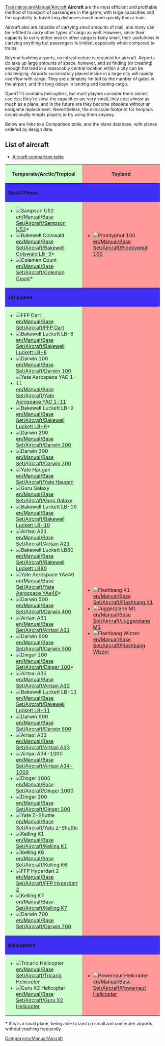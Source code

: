 [[Translation:en/Manual/Aircraft]]
'''Aircraft''' are the most efficient and profitable method of transport of passengers in the game, with large capacities and the capability to travel long distances much more quickly than a train.

Aircraft also are capable of carrying small amounts of mail, and many can be refitted to carry other types of cargo as well.  However, since their capacity to carry either mail or other cargo is fairly small, their usefulness in carrying anything but passengers is limited, especially when compared to trains.

Beyond building airports, no infrastructure is required for aircraft.  Airports do take up large amounts of space, however, and so finding (or creating) enough flat land in a reasonably central location within a city can be challenging. Airports successfully placed inside in a large city will rapidly overflow with cargo. They are ultimately limited by the number of gates in the airport, and the long delays in landing and loading cargo.

OpenTTD contains helicopters, but most players consider them almost useless; they're slow, the capacities are very small, they cost almost as much as a plane, and in the future era they become obsolete without an endgame replacement. Nevertheless, the miniscule footprint for helipads occasionally tempts players to try using them anyway.

Below are links to a Comparison table, and the plane database, with planes ordered by design date.
==List of aircraft==

*[[en/Manual/Base Set/Aircraft/Air Comparison|Aircraft comparison table]]

<table width="100%" bgcolor="white">
<tr><th style="background: #ccffcc">Temperate/Arctic/Tropical</th><th style="background: #ff9999">Toyland</th></tr>

<tr><th colspan="4" style="background: #3e2ff3" align="left">Small Planes</th></tr>
<tr><td style="background: #ccffcc">
*[[File:en/Manual/Base Set/Aircraft/JunkersJU52.png|Sampson U52]] [[en/Manual/Base Set/Aircraft/Sampson U52]]*
*[[File:en/Manual/Base Set/Aircraft/DouglasDC-3Dakota.png|Bakewell Cotswald]] [[en/Manual/Base Set/Aircraft/Bakewell Cotswald LB-3]]*
*[[File:en/Manual/Base Set/Aircraft/VickersViscount.png|Coleman Count]] [[en/Manual/Base Set/Aircraft/Coleman Count]]*
</td><td style="background: #ff9999">
*[[File:en/Manual/Base Set/Aircraft/Ploddyphut100.png|Ploddyphut 100]] [[en/Manual/Base Set/Aircraft/Ploddyphut 100]]
</td></tr>
<tr><th colspan="4" style="background: #3e2ff3" align="left">Jet planes</th></tr>
<tr><td style="background: #ccffcc">
*[[File:en/Manual/Base Set/Aircraft/AërospatialeSE-310Caravelle.png|FFP Dart]] [[en/Manual/Base Set/Aircraft/FFP Dart]]
*[[File:en/Manual/Base Set/Aircraft/McDonnellDouglasDC-8.png|Bakewell Luckett LB-8]] [[en/Manual/Base Set/Aircraft/Bakewell Luckett LB-8]]
*[[File:en/Manual/Base Set/Aircraft/BritishAerospaceBAC1-11.png|Darwin 100]] [[en/Manual/Base Set/Aircraft/Darwin 100]]
*[[File:en/Manual/Base Set/Aircraft/BritishAerospaceBAC1-11.png|Yate Aerospace YAC 1-11]] [[en/Manual/Base Set/Aircraft/Yate Aerospace YAC 1-11]]
*[[File:en/Manual/Base Set/Aircraft/BritishAerospaceBAC1-11.png|Bakewell Luckett LB-9]] [[en/Manual/Base Set/Aircraft/Bakewell Luckett LB-9]]*
*[[File:en/Manual/Base Set/Aircraft/Boeing737.png|Darwin 200]] [[en/Manual/Base Set/Aircraft/Darwin 200]]
*[[File:en/Manual/Base Set/Aircraft/Boeing747.png|Darwin 300]] [[en/Manual/Base Set/Aircraft/Darwin 300]]
*[[File:en/Manual/Base Set/Aircraft/BAC-AërospatialConcorde.png|Yate Haugan]] [[en/Manual/Base Set/Aircraft/Yate Haugan]]
*[[File:en/Manual/Base Set/Aircraft/LockheedTristar.png|Guru Galaxy]] [[en/Manual/Base Set/Aircraft/Guru Galaxy]]
*[[File:en/Manual/Base Set/Aircraft/McDonnelDouglasDC-10.png|Bakewell Luckett LB-10]] [[en/Manual/Base Set/Aircraft/Bakewell Luckett LB-10]]
*[[File:en/Manual/Base Set/Aircraft/AirbusA300.png|Airtaxi A21]] [[en/Manual/Base Set/Aircraft/Airtaxi A21]]
*[[File:en/Manual/Base Set/Aircraft/McDonnellDouglasMD80.png|Bakewell Luckett LB80]] [[en/Manual/Base Set/Aircraft/Bakewell Luckett LB80]]
*[[File:en/Manual/Base Set/Aircraft/BritishAerospaceBAe46.png|Yate Aerospace YAe46]] [[en/Manual/Base Set/Aircraft/Yate Aerospace YAe46]]*
*[[File:en/Manual/Base Set/Aircraft/Boeing757.png|Darwin 500]] [[en/Manual/Base Set/Aircraft/Darwin 400]]
*[[File:en/Manual/Base Set/Aircraft/AirbusA300.png|Airtaxi A31]] [[en/Manual/Base Set/Aircraft/Airtaxi A31]]
*[[File:en/Manual/Base Set/Aircraft/Boeing767.png|Darwin 600]] [[en/Manual/Base Set/Aircraft/Darwin 500]]
*[[File:en/Manual/Base Set/Aircraft/Fokker100.png|Dinger 100]] [[en/Manual/Base Set/Aircraft/Dinger 100]]*
*[[File:en/Manual/Base Set/Aircraft/AirbusA320.png|Airtaxi A32]] [[en/Manual/Base Set/Aircraft/Airtaxi A32]]
*[[File:en/Manual/Base Set/Aircraft/McDonnellDouglasMD-11.png|Bakewell Luckett LB-11]] [[en/Manual/Base Set/Aircraft/Bakewell Luckett LB-11]]
*[[File:en/Manual/Base Set/Aircraft/AirbusA330.png|Darwin 600]] [[en/Manual/Base Set/Aircraft/Darwin 600]]
*[[File:en/Manual/Base Set/Aircraft/AirbusA330.png|Airtaxi A33]] [[en/Manual/Base Set/Aircraft/Airtaxi A33]]
*[[File:en/Manual/Base Set/Aircraft/AirTaxiA34-1000.png|Airtaxi A34-1000]] [[en/Manual/Base Set/Aircraft/Airtaxi A34-1000]]
*[[File:en/Manual/Base Set/Aircraft/Dinger1000.png|Dinger 1000]] [[en/Manual/Base Set/Aircraft/Dinger 1000]]
*[[File:en/Manual/Base Set/Aircraft/Dinger200.png|Dinger 200]] [[en/Manual/Base Set/Aircraft/Dinger 200]]
*[[File:en/Manual/Base Set/Aircraft/YateZ-Shuttle.png|Yate Z-Shuttle]] [[en/Manual/Base Set/Aircraft/Yate Z-Shuttle]]
*[[File:en/Manual/Base Set/Aircraft/KellingK1.png|Kelling K1]] [[en/Manual/Base Set/Aircraft/Kelling K1]]
*[[File:en/Manual/Base Set/Aircraft/KellingK6.png|Kelling K6]] [[en/Manual/Base Set/Aircraft/Kelling K6]]
*[[File:en/Manual/Base Set/Aircraft/FFPHyperdart2.png|FFP Hyperdart 2]] [[en/Manual/Base Set/Aircraft/FFP Hyperdart 2]]
*[[File:en/Manual/Base Set/Aircraft/KellingK7.png|Kelling K7]] [[en/Manual/Base Set/Aircraft/Kelling K7]]
*[[File:en/Manual/Base Set/Aircraft/Darwin700.png|Darwin 700]] [[en/Manual/Base Set/Aircraft/Darwin 700]]
</td><td style="background: #ff9999">
*[[File:en/FlashbangX1.png|Flashbang X1]] [[en/Manual/Base Set/Aircraft/Flashbang X1]]
*[[File:en/Manual/Base Set/Aircraft/JuggerplaneM1.png|Juggerplane M1]] [[en/Manual/Base Set/Aircraft/Juggerplane M1]]
*[[File:en/Manual/Base Set/Aircraft/Flashbangwizzer.png|Flashbang Wizzer]] [[en/Manual/Base Set/Aircraft/Flashbang Wizzer]]
</td></tr>
<tr><th colspan="4" style="background: #3e2ff3" align="left">Helicopters</th></tr>
<tr><td style="background: #ccffcc">
*[[File:en/Manual/Base Set/Aircraft/SikorskyHelicopter.png|Tricario Helicopter]] [[en/Manual/Base Set/Aircraft/Tricario Helicopter]]
*[[File:en/Manual/Base Set/Aircraft/GuruX2Helicopter.png|Guru X2 Helicopter]] [[en/Manual/Base Set/Aircraft/Guru X2 Helicopter]]
</td><td style="background: #ff9999">
*[[File:en/Manual/Base Set/Aircraft/Powernauthelicopter.png|Powernaut Helicopter]] [[en/Manual/Base Set/Aircraft/Powernaut Helicopter]]
</td></tr>
</table>

'''*''' this is a small plane, being able to land on small and commuter airports without crashing frequently

[[Category:en/Manual/Aircraft]]
